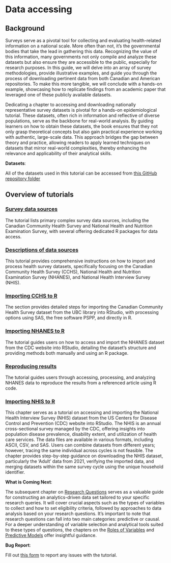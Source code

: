 # Data accessing {#access00}

## Background

Surveys serve as a pivotal tool for collecting and evaluating health-related information on a national scale. More often than not, it's the governmental bodies that take the lead in gathering this data. Recognizing the value of this information, many governments not only compile and analyze these datasets but also ensure they are accessible to the public, especially for research purposes. In this guide, we will delve into an array of survey methodologies, provide illustrative examples, and guide you through the process of downloading pertinent data from both Canadian and American repositories. To make this more tangible, we will conclude with a hands-on example, showcasing how to replicate findings from an academic paper that leveraged one of these publicly available datasets.

::: column-margin
Dedicating a chapter to accessing and downloading nationally representative survey datasets is pivotal for a hands-on epidemiological tutorial. These datasets, often rich in information and reflective of diverse populations, serve as the backbone for real-world analysis. By guiding learners on how to obtain these datasets, the book ensures that they not only grasp theoretical concepts but also gain practical experience working with authentic, large-scale data. This approach bridges the gap between theory and practice, allowing readers to apply learned techniques on datasets that mirror real-world complexities, thereby enhancing the relevance and applicability of their analytical skills.
:::

::: callout-important
**Datasets**:

All of the datasets used in this tutorial can be accessed from [this GitHub repository folder](https://github.com/ehsanx/EpiMethods/tree/main/Data/accessing)
:::

## Overview of tutorials

### [Survey data sources](accessing1.html)

The tutorial lists primary complex survey data sources, including the Canadian Community Health Survey and National Health and Nutrition Examination Survey, with several offering dedicated R packages for data access.

### [Descriptions of data sources](accessing1i.html)

This tutorial provides comprehensive instructions on how to import and process health survey datasets, specifically focusing on the Canadian Community Health Survey (CCHS), National Health and Nutrition Examination Survey (NHANES), and National Health Interview Survey (NHIS). 

### [Importing CCHS to R](accessing2.html)

The section provides detailed steps for importing the Canadian Community Health Survey dataset from the UBC library into RStudio, with processing options using SAS, the free software PSPP, and directly in R.

### [Importing NHANES to R](accessing3.html)

The tutorial guides users on how to access and import the NHANES dataset from the CDC website into RStudio, detailing the dataset's structure and providing methods both manually and using an R package.

### [Reproducing results](accessing4.html)

The tutorial guides users through accessing, processing, and analyzing NHANES data to reproduce the results from a referenced article using R code.

### [Importing NHIS to R](accessing5.html)

This chapter serves as a tutorial on accessing and importing the National Health Interview Survey (NHIS) dataset from the US Centers for Disease Control and Prevention (CDC) website into RStudio. The NHIS is an annual cross-sectional survey managed by the CDC, offering insights into population disease prevalence, disability extent, and utilization of health care services. The data files are available in various formats, including ASCII, CSV, and SAS. Users can combine datasets from different years; however, tracing the same individual across cycles is not feasible. The chapter provides step-by-step guidance on downloading the NHIS dataset, particularly the 'Adult' data from 2021, verifying the imported data, and merging datasets within the same survey cycle using the unique household identifier.

::: callout-note
**What is Coming Next**:

The subsequent chapter on [Research Questions](researchquestion.html) serves as a valuable guide for constructing an analytics-driven data set tailored to your specific research queries. It will cover crucial aspects such as the types of variables to collect and how to set eligibility criteria, followed by approaches to data analysis based on your research questions. It's important to note that research questions can fall into two main categories: predictive or causal. For a deeper understanding of variable selection and analytical tools suited to these types of questions, the chapters on the [Roles of Variables](confounding.html) and [Predictive Models](predictivefactors.html) offer insightful guidance.
:::

::: callout-warning
**Bug Report**:

Fill out [this form](https://forms.gle/YSwuiebtb1E9wjHu9) to report any issues with the tutorial.
:::
